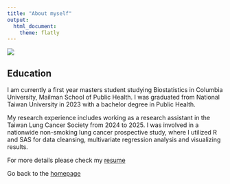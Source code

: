 ```yaml
---
title: "About myself"
output: 
  html_document:
    theme: flatly
---
```


![](profile.jpg)

## Education

I am currently a first year masters student studying Biostatistics in Columbia University, Mailman School of Public Health. I was graduated from National Taiwan University in 2023 with a bachelor degree in Public Health.

My research experience includes working as a research assistant in the Taiwan Lung Cancer Society from 2024 to 2025. I was involved in a nationwide non-smoking lung cancer prospective study, where I utilized R and SAS for data cleansing, multivariate regression analysis and visualizing results.

For more details please check my [resume](resume.pdf)

Go back to the [homepage](index.html)
